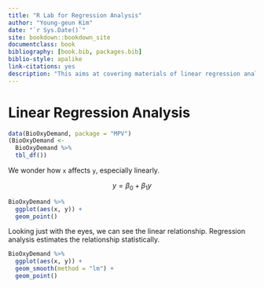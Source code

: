 ```yaml
--- 
title: "R Lab for Regression Analysis"
author: "Young-geun Kim"
date: "`r Sys.Date()`"
site: bookdown::bookdown_site
documentclass: book
bibliography: [book.bib, packages.bib]
biblio-style: apalike
link-citations: yes
description: "This aims at covering materials of linear regression analysis with R programming."
---
```


# Linear Regression Analysis

```r
data(BioOxyDemand, package = "MPV")
(BioOxyDemand <-
  BioOxyDemand %>% 
  tbl_df())
```

We wonder how `x` affects `y`, especially linearly.

$$y = \beta_0 + \beta_1 y$$

```r
BioOxyDemand %>% 
  ggplot(aes(x, y)) +
  geom_point()
```

Looking just with the eyes, we can see the linear relationship. Regression analysis estimates the relationship statistically.

```r
BioOxyDemand %>% 
  ggplot(aes(x, y)) +
  geom_smooth(method = "lm") +
  geom_point()
```





